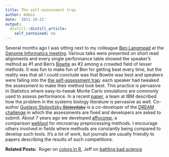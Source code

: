 ```yaml
---
title: The self-assessment trap
author: Admin
date: '2011-10-21'
output:
  distill::distill_article:
    self_contained: no
---
```


Several months ago I was sitting next to my colleague <a href="http://www.cbcb.umd.edu/~langmead/" target="_blank">Ben Langmead</a> at the <a href="http://meetings.cshl.edu/meetings/info11.shtml" target="_blank">Genome Informatics meeting</a>. Various talks were presented on short read alignments and every single performance table showed the speaker&#8217;s method as #1 and Ben&#8217;s <a href="http://bowtie-bio.sourceforge.net/index.shtml" target="_blank">Bowtie</a> as #2 among a crowded field of lesser methods. It was fun to make fun of Ben for getting beat every time, but the reality was that all I could conclude was that Bowtie was best and speakers were falling into the <a href="http://www.nature.com/msb/journal/v7/n1/full/msb201170.html#a1" target="_blank">the self-assessment trap</a>: each speaker had tweaked the assessment to make their method look best. This practice is pervasive in Statistics where easy-to-tweak Monte Carlo simulations are commonly used to assess performance. In a recent <a href="http://www.nature.com/msb/journal/v7/n1/full/msb201170.html#a1" target="_blank">paper</a>, a team at IBM described how the problem in the systems biology literature is pervasive as well. Co-author <a href="https://researcher.ibm.com/researcher/view.php?person=us-gustavo" target="_blank">Gustavo Stolovitzky <strike>Stolovitsky</strike></a> is a co-developer of the <a href="http://wiki.c2b2.columbia.edu/dream/index.php/The_DREAM3_Challenges" target="_blank">DREAM challenge</a> in which the assessments are fixed and developers are asked to submit. About 7 years ago we developed <a href="http://bioinformatics.oxfordjournals.org/content/20/3/323.long" target="_blank">affycomp</a>, a comparison <a href="http://affycomp.jhsph.edu/" target="_blank">webtool</a> for microarray preprocessing methods. I encourage others involved in fields where methods are constantly being compared to develop such tools. It&#8217;s a lot of work, but journals are usually friendly to papers describing the results of such competitions.

**Related Posts:**  Roger on <a href="http://simplystatistics.tumblr.com/post/11573348494/colors-in-r" target="_blank">colors in R</a>, Jeff on <a href="http://simplystatistics.tumblr.com/post/10852070603/battling-bad-science" target="_blank">battling bad science</a>
